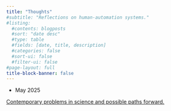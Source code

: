 ```yaml
---
title: "Thoughts"
#subtitle: "Reflections on human-automation systems."
#listing:
  #contents: blogposts
  #sort: "date desc"
  #type: table
  #fields: [date, title, description]
  #categories: false
  #sort-ui: false
  #filter-ui: false
#page-layout: full
title-block-banner: false
---
```


-   May 2025

[Contemporary problems in science and possible paths forward.](boh.qmd)
